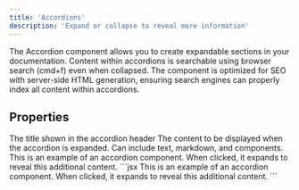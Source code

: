 ```yaml
---
title: 'Accordions'
description: 'Expand or collapse to reveal more information'
---
```


The Accordion component allows you to create expandable sections in your documentation. Content within accordions is searchable using browser search (cmd+f) even when collapsed. The component is optimized for SEO with server-side HTML generation, ensuring search engines can properly index all content within accordions.

## Properties

<ParamField path="title" type="string" required={true}>
  The title shown in the accordion header
</ParamField>

<ParamField path="children" type="string | JSX" required={true}>
  The content to be displayed when the accordion is expanded. Can include text, markdown, and components.
</ParamField>

<br />

<Tabs>
  <Tab title="Example">
      <Accordion title='Single Accordion'>
        This is an example of an accordion component. When clicked, it expands to reveal this additional content. 
      </Accordion>
  </Tab>
  <Tab title="Markdown">
    ```jsx
    <Accordion title='Single Accordion'>
      This is an example of an accordion component. When clicked, it expands to reveal this additional content.
    </Accordion>
    ```
  </Tab>
</Tabs>


